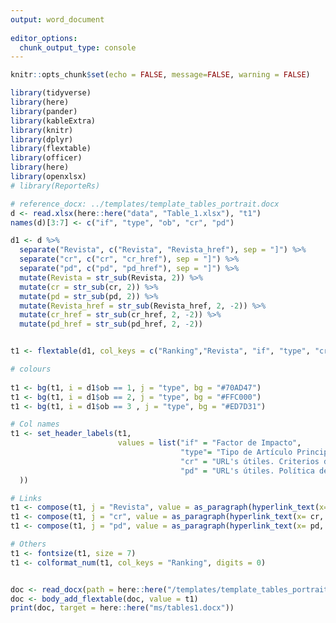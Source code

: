 ```yaml
---
output: word_document
    
editor_options: 
  chunk_output_type: console
---
```


```r
knitr::opts_chunk$set(echo = FALSE, message=FALSE, warning = FALSE)
```

```r
library(tidyverse)
library(here)
library(pander)
library(kableExtra)
library(knitr)
library(dplyr)
library(flextable)
library(officer)
library(here)
library(openxlsx)
# library(ReporteRs)
```

```r
# reference_docx: ../templates/template_tables_portrait.docx
d <- read.xlsx(here::here("data", "Table_1.xlsx"), "t1")
names(d)[3:7] <- c("if", "type", "ob", "cr", "pd")

d1 <- d %>% 
  separate("Revista", c("Revista", "Revista_href"), sep = "]") %>%
  separate("cr", c("cr", "cr_href"), sep = "]") %>% 
  separate("pd", c("pd", "pd_href"), sep = "]") %>% 
  mutate(Revista = str_sub(Revista, 2)) %>% 
  mutate(cr = str_sub(cr, 2)) %>% 
  mutate(pd = str_sub(pd, 2)) %>% 
  mutate(Revista_href = str_sub(Revista_href, 2, -2)) %>% 
  mutate(cr_href = str_sub(cr_href, 2, -2)) %>% 
  mutate(pd_href = str_sub(pd_href, 2, -2))  


t1 <- flextable(d1, col_keys = c("Ranking","Revista", "if", "type", "cr", "pd")) 

# colours         
                             
t1 <- bg(t1, i = d1$ob == 1, j = "type", bg = "#70AD47")
t1 <- bg(t1, i = d1$ob == 2, j = "type", bg = "#FFC000")
t1 <- bg(t1, i = d1$ob == 3 , j = "type", bg = "#ED7D31")

# Col names 
t1 <- set_header_labels(t1, 
                        values = list("if" = "Factor de Impacto", 
                                      "type"= "Tipo de Artículo Principal",
                                      "cr" = "URL's útiles. Criterios de repositorio",
                                      "pd" = "URL's útiles. Política de datos"
  ))

# Links
t1 <- compose(t1, j = "Revista", value = as_paragraph(hyperlink_text(x= Revista, url = Revista_href))) 
t1 <- compose(t1, j = "cr", value = as_paragraph(hyperlink_text(x= cr, url = cr_href))) 
t1 <- compose(t1, j = "pd", value = as_paragraph(hyperlink_text(x= pd, url = pd_href))) 

# Others
t1 <- fontsize(t1, size = 7)
t1 <- colformat_num(t1, col_keys = "Ranking", digits = 0)


doc <- read_docx(path = here::here("/templates/template_tables_portrait.docx"))
doc <- body_add_flextable(doc, value = t1) 
print(doc, target = here::here("ms/tables1.docx"))


```




